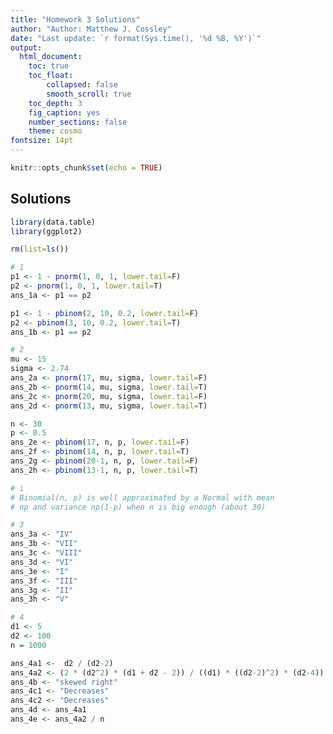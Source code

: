 ```yaml
---
title: "Homework 3 Solutions"
author: "Author: Matthew J. Cossley"
date: "Last update: `r format(Sys.time(), '%d %B, %Y')`"
output:
  html_document:
    toc: true
    toc_float:
        collapsed: false
        smooth_scroll: true
    toc_depth: 3
    fig_caption: yes
    number_sections: false
    theme: cosmo
fontsize: 14pt
---
```


```r
knitr::opts_chunk$set(echo = TRUE)
```

## Solutions

```r
library(data.table)
library(ggplot2)

rm(list=ls())

# 1
p1 <- 1 - pnorm(1, 0, 1, lower.tail=F)
p2 <- pnorm(1, 0, 1, lower.tail=T)
ans_1a <- p1 == p2

p1 <- 1 - pbinom(2, 10, 0.2, lower.tail=F)
p2 <- pbinom(3, 10, 0.2, lower.tail=T)
ans_1b <- p1 == p2

# 2
mu <- 15
sigma <- 2.74
ans_2a <- pnorm(17, mu, sigma, lower.tail=F)
ans_2b <- pnorm(14, mu, sigma, lower.tail=T)
ans_2c <- pnorm(20, mu, sigma, lower.tail=F)
ans_2d <- pnorm(13, mu, sigma, lower.tail=T)

n <- 30
p <- 0.5
ans_2e <- pbinom(17, n, p, lower.tail=F)
ans_2f <- pbinom(14, n, p, lower.tail=T)
ans_2g <- pbinom(20-1, n, p, lower.tail=F)
ans_2h <- pbinom(13-1, n, p, lower.tail=T)

# i
# Binomial(n, p) is well approximated by a Normal with mean
# np and variance np(1-p) when n is big enough (about 30)

# 3
ans_3a <- "IV"
ans_3b <- "VII"
ans_3c <- "VIII"
ans_3d <- "VI" 
ans_3e <- "I" 
ans_3f <- "III" 
ans_3g <- "II" 
ans_3h <- "V" 

# 4
d1 <- 5
d2 <- 100
n = 1000

ans_4a1 <-  d2 / (d2-2)
ans_4a2 <- (2 * (d2^2) * (d1 + d2 - 2)) / ((d1) * ((d2-2)^2) * (d2-4))
ans_4b <- "skewed right"
ans_4c1 <- "Decreases"
ans_4c2 <- "Decreases"
ans_4d <- ans_4a1
ans_4e <- ans_4a2 / n
```

